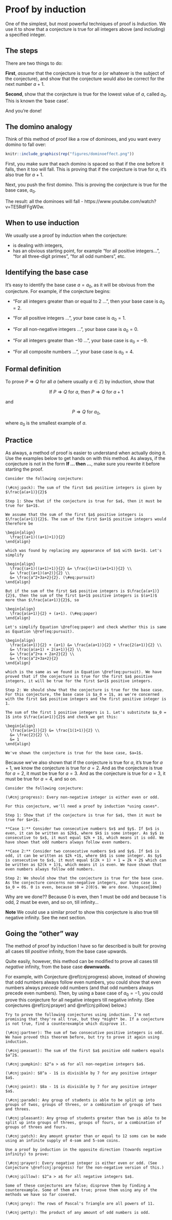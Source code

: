 # Proof by induction

One of the simplest, but most powerful techniques of proof is *Induction*. We use it to show that a conjecture is true for all integers above (and including) a specified integer. 

## The steps

There are two things to do:

**First**, *assume* that the conjecture is true for $a$ (or whatever is the subject of the conjecture), and show that the conjecture would also be correct for the next number $a + 1$.

**Second**, show that the conjecture is true for the lowest value of $a$, called $a_0$. This is known the 'base case'. 

And you're done!

## The domino analogy

Think of this method of proof like a row of dominoes, and you want every domino to fall over:

```r
knitr::include_graphics(rep("figures/dominoeffect.png"))
```

First, you make sure that each domino is spaced so that if the one before it falls, then it too will fall. This is proving that if the conjecture is true for $a$, it's also true for $a+1$. 

Next, you push the first domino. This is proving the conjecture is true for the base case, $a_0$. 

The result: all the dominoes will fall - https://www.youtube.com/watch?v=TE5RdFFgW0w.

## When to use induction

We usually use a proof by induction when the conjecture:

- is dealing with integers,
- has an obvious starting point, for example "for all positive integers...", "for all three-digit primes", "for all odd numbers", etc.

## Identifying the base case

It's easy to identify the base case $a = a_0$, as it will be obvious from the conjecture. For example, if the conjecture begins:

- "For all integers greater than or equal to 2 ...", then your base case is $a_0 = 2$. 
    
- "For all positive integers ...", your base case is  $a_0 = 1$. 
    
- "For all non-negative integers ...", your base case is $a_0 = 0$.
    
- "For all integers greater than $-10$ ...", your base case is  $a_0 = -9$.
    
- "For all composite numbers ...", your base case is  $a_0 = 4$.


## Formal definition

To prove $P \Rightarrow Q$ for all $a$ (where usually $a \in \mathbb Z$) by induction, show that

<center>

If $P \Rightarrow Q$ for $a$, then $P \Rightarrow Q$ for $a+1$

</center>

and

<center>

$P \Rightarrow Q$ for $a_0$,

</center>

where $a_0$ is the smallest example of $a$.

## Practice

As always, a method of proof is easier to understand when actually doing it. Use the examples below to get hands on with this method. As always, if the conjecture is not in the form **If ... then ...**, make sure you rewrite it before starting the proof.

```example
Consider the following conjecture:

(\#cnj:pack): The sum of the first $a$ positive integers is given by $\frac{a(a+1)}{2}$

```

```proof
Step 1: Show that if the conjecture is true for $a$, then it must be true for $a+1$.

We assume that the sum of the first $a$ positive integers is $\frac{a(a+1)}{2}$. The sum of the first $a+1$ positive integers would therefore be

\begin{align}
  \frac{(a+1)((a+1)+1)}{2}
\end{align}

which was found by replacing any appearance of $a$ with $a+1$. Let's simplify

\begin{align}
  \frac{(a+1)((a+1)+1)}{2} &= \frac{(a+1)(a+1+1)}{2} \\
  &= \frac{(a+1)(a+2)}{2} \\
  &= \frac{a^2+3a+2}{2}. (\#eq:pursuit)
\end{align}

But if the sum of the first $a$ positive integers is $\frac{a(a+1)}{2}$, then the sum of the first $a+1$ positive integers is $(a+1)$ more than $\frac{a(a+1)}{2}$, so

\begin{align}
  \frac{a(a+1)}{2} + (a+1). (\#eq:paper)
\end{align}

Let's simplify Equation \@ref(eq:paper) and check whether this is same as Equation \@ref(eq:pursuit).

\begin{align}
  \frac{a(a+1)}{2} + (a+1) &= \frac{a(a+1)}{2} + \frac{2(a+1)}{2} \\
  &= \frac{a(a+1) + 2(a+1)}{2} \\
  &= \frac{a^2+a + 2a+2}{2} \\
  &= \frac{a^2+3a+2}{2}
\end{align}

which is the same as we found in Equation \@ref(eq:pursuit). We have proved that if the conjecture is true for the first $a$ positive integers, it will be true for the first $a+1$ positive integers.

Step 2: We should show that the conjecture is true for the base case. For this conjecture, the base case is $a_0 = 1$, as we're concerned with the first $a$ positive integers and the first positive integer is 1.

The sum of the first 1 positive integers is 1. Let's substitute $a_0 = 1$ into $\frac{a(a+1)}{2}$ and check we get this:

\begin{align}
  \frac{a(a+1)}{2} &= \frac{1(1+1)}{2} \\
  &= \frac{2}{2} \\
  &= 1
\end{align}
    
We've shown the conjecture is true for the base case, $a=1$.

```

Because we've also shown that if the conjecture is true for $a$, it's true for $a+1$, we know the conjecture is true for $a=2$. And as the conjecture is true for $a=2$, it must be true for $a=3$. And as the conjecture is true for $a=3$, it must be true for $a=4$, and so on.

```example
Consider the following conjecture:

(\#cnj:progress): Every non-negative integer is either even or odd.

For this conjecture, we'll need a proof by induction *using cases*.

```

```proof
Step 1: Show that if the conjecture is true for $a$, then it must be true for $a+1$.

**Case 1:** Consider two consecutive numbers $x$ and $y$. If $x$ is even, it can be written as $2k$, where $k$ is some integer. As $y$ is consecutive to $x$, it must equal $2k + 1$, which means it is odd. We have shown that odd numbers always follow even numbers.

**Case 2:** Consider two consecutive numbers $x$ and $y$. If $x$ is odd, it can be written as $2k +1$, where $k$ is some integer. As $y$ is consecutive to $x$, it must equal $(2k + 1) + 1 = 2k + 2$ which can be written as $2(k + 1)$, which means it is even. We have shown that even numbers always follow odd numbers.

Step 2: We should show that the conjecture is true for the base case. As the conjecture concerns non-negative integers, our base case is $a_0 = 0$. 0 is even, because $0 = 2(0)$. We are done. \hspace{10mm}

```

Why are we done?? Because 0 is even, then 1 must be odd and because 1 is odd, 2 must be even, and so on, till infinity... 

<div class="alert alert-warning" role="alert">
<strong>Note
</strong> We could use a similar proof to show this conjecture is also true till negative infinity. See the next section.
</div>

## Going the "other" way

The method of proof by induction I have so far described is built for proving all cases till *positive* infinity, from the base case upwards.

Quite easily, however, this method can be modified to prove all cases till *negative* infinity, from the base case **downwards**. 

For example, with Conjecture \@ref(cnj:progress) above, instead of showing that odd numbers always follow even numbers, you could show that even numbers always *precede* odd numbers (and that odd numbers always precede even numbers). Then, by using a base case of $a_0 = -1$, you could prove this conjecture for all negative integers till negative infinity. (See conjectures \@ref(cnj:prayer) and \@ref(cnj:pillow) below.)

<div class="alert alert-info" role="alert">
```exercise
Try to prove the following conjectures using induction. I'm not promising that they're all true, but they *might* be. If a conjecture is not true, find a counterexample which disprove it.

(\#cnj:partner): The sum of two consecutive positive integers is odd. We have proved this theorem before, but try to prove it again using induction.
        
(\#cnj:peasant): The sum of the first $a$ positive odd numbers equals $a^2$.
        
(\#cnj:pumpkin): $2^a > a$ for all non-negative integers $a$.
        
(\#cnj:pain): $8^a - 1$ is divisible by 7 for any positive integer $a$.
        
(\#cnj:point): $8a - 1$ is divisible by 7 for any positive integer $a$.
        
(\#cnj:parade): Any group of students is able to be split up into groups of twos, groups of threes, or a combination of groups of twos and threes.
        
(\#cnj:pleasant): Any group of students greater than two is able to be split up into groups of threes, groups of fours, or a combination of groups of threes and fours.
        
(\#cnj:patch): Any amount greater than or equal to 12 soms can be made using an infinite supply of 4-som and 5-som coins.

```

```exercise
Use a proof by induction in the opposite direction (towards negative infinity) to prove:
  
(\#cnj:prayer): Every negative integer is either even or odd. (See Conjecture \@ref(cnj:progress) for the non-negative version of this.)
        
(\#cnj:pillow): $2^a > a$ for all negative integers $a$.

```

```exercise
Some of these conjectures are false; disprove them by finding a counterexample. Some of them are true; prove them using any of the methods we have so far covered.

(\#cnj:prey): The rows of Pascal's Triangle are all powers of 11.
  
(\#cnj:petty): The product of any amount of odd numbers is odd.


```

</div>

<!-- private platform pan peak passion please person -->